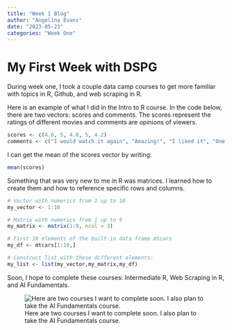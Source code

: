 ```yaml
---
title: "Week 1 Blog"
author: "Angelina Evans"
date: "2023-05-23"
categories: "Week One"
---
```


# My First Week with DSPG

During week one, I took a couple data camp courses to get more familiar with topics in R, Github, and web scraping in R.

Here is an example of what I did in the Intro to R course. In the code below, there are two vectors: scores and comments. The scores represent the ratings of different movies and comments are opinions of viewers.

```r
scores <- c(4.6, 5, 4.8, 5, 4.2)
comments <- c("I would watch it again", "Amazing!", "I liked it", "One of the best movies", "Fascinating plot")

```

I can get the mean of the scores vector by writing:

```r
mean(scores)
```

Something that was very new to me in R was matrices. I learned how to create them and how to reference specific rows and columns.

```r
# Vector with numerics from 1 up to 10
my_vector <- 1:10 

# Matrix with numerics from 1 up to 9
my_matrix <- matrix(1:9, ncol = 3)

# First 10 elements of the built-in data frame mtcars
my_df <- mtcars[1:10,]

# Construct list with these different elements:
my_list <- list(my_vector,my_matrix,my_df)
```

Soon, I hope to complete these courses: Intermediate R, Web Scraping in R, and AI Fundamentals.

![Here are two courses I want to complete soon. I also plan to take the AI Fundamentals course.](data%20camp.jpg){fig-align="center"}
